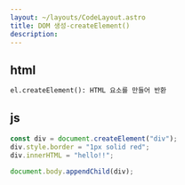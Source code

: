 ```yaml
---
layout: ~/layouts/CodeLayout.astro
title: DOM 생성-createElement()
description:
---
```


## html

```html
el.createElement(): HTML 요소를 만들어 반환
```

## js

```js
const div = document.createElement("div");
div.style.border = "1px solid red";
div.innerHTML = "hello!!";

document.body.appendChild(div);
```
